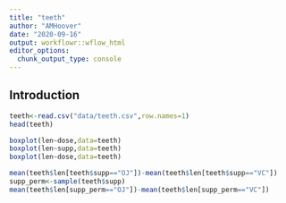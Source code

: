 ```yaml
---
title: "teeth"
author: "AMHoover"
date: "2020-09-16"
output: workflowr::wflow_html
editor_options:
  chunk_output_type: console
---
```


## Introduction

```r
teeth<-read.csv("data/teeth.csv",row.names=1)
head(teeth)
```


```r
boxplot(len~dose,data=teeth)
boxplot(len~supp,data=teeth)
boxplot(len~dose,data=teeth)
```
```r
mean(teeth$len[teeth$supp=="OJ"])-mean(teeth$len[teeth$supp=="VC"])
supp_perm<-sample(teeth$supp)
mean(teeth$len[supp_perm=="OJ"])-mean(teeth$len[supp_perm=="VC"])

```


